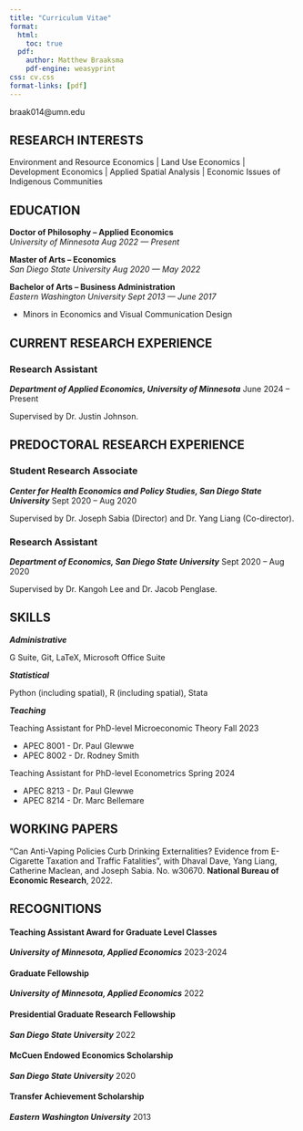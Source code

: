 ```yaml
---
title: "Curriculum Vitae"
format:
  html:
    toc: true
  pdf:
    author: Matthew Braaksma
    pdf-engine: weasyprint
css: cv.css
format-links: [pdf]
---
```


::: {.print-only .contact-block}
braak014@umn.edu
:::

## RESEARCH INTERESTS

Environment and Resource Economics | Land Use Economics | Development Economics | Applied Spatial Analysis | Economic Issues of Indigenous Communities


## EDUCATION

**Doctor of Philosophy -- Applied Economics** <br> *University of Minnesota* [*Aug 2022 --- Present*]{.cvdate}

<!-- -   Note
-   Note -->

**Master of Arts -- Economics** <br> *San Diego State University* [*Aug 2020 --- May 2022*]{.cvdate}

<!-- -   Note
-   Note -->

**Bachelor of Arts -- Business Administration** <br> *Eastern Washington University* [*Sept 2013 --- June 2017*]{.cvdate}

-   Minors in Economics and Visual Communication Design
<!-- -   Note -->



## CURRENT RESEARCH EXPERIENCE{style="page-break-before: always"}

### Research Assistant

***Department of Applied Economics, University of Minnesota*** [June 2024 -- Present]{.cvdate}

Supervised by Dr. Justin Johnson. 


## PREDOCTORAL RESEARCH EXPERIENCE

### Student Research Associate

***Center for Health Economics and Policy Studies, San Diego State University*** [Sept 2020 -- Aug 2020]{.cvdate}

Supervised by Dr. Joseph Sabia (Director) and Dr. Yang Liang (Co-director). 

<!-- Description. Projects include:

-   Note
-   Note -->

### Research Assistant

***Department of Economics, San Diego State University*** [Sept 2020 -- Aug 2020]{.cvdate}

Supervised by Dr. Kangoh Lee and Dr. Jacob Penglase. 


<!-- Description. Projects include:

-   Note
-   Note -->


## SKILLS 
***Administrative*** 

G Suite, Git, LaTeX, Microsoft Office Suite

***Statistical*** 

Python (including spatial), R (including spatial), Stata

***Teaching*** 

Teaching Assistant for PhD-level Microeconomic Theory [Fall 2023]{.cvdate}

-    APEC 8001 - Dr. Paul Glewwe
-    APEC 8002 - Dr. Rodney Smith

Teaching Assistant for PhD-level Econometrics  [Spring 2024]{.cvdate}

-    APEC 8213 - Dr. Paul Glewwe
-    APEC 8214 - Dr. Marc Bellemare



## WORKING PAPERS
"Can Anti-Vaping Policies Curb Drinking Externalities? Evidence from E-Cigarette Taxation and Traffic Fatalities", with Dhaval Dave, Yang Liang, Catherine Maclean, and Joseph Sabia. No. w30670. **National Bureau of Economic Research**, 2022. 

## RECOGNITIONS

#### Teaching Assistant Award for Graduate Level Classes 
***University of Minnesota, Applied Economics*** [2023-2024]{.cvdate}

#### Graduate Fellowship
***University of Minnesota, Applied Economics*** [2022]{.cvdate}

#### Presidential Graduate Research Fellowship
***San Diego State University*** [2022]{.cvdate}

#### McCuen Endowed Economics Scholarship
***San Diego State University*** [2020]{.cvdate}

#### Transfer Achievement Scholarship 
***Eastern Washington University*** [2013]{.cvdate}



<!-- ::: {.no-print}
## PRESENTATIONS AND WORKSHOPS

-   Talk: [Misadventures with Reproducibility in R](https://github.com/cynthiahqy/rladies-2022-11) (30 Nov 2022, R Ladies Melbourne Meetup)
-   Talk: [Designing R Packages](https://github.com/cynthiahqy/design-r-magic_2022-10) (4 Oct 2022, Monash EBS Data Science Research Software Study Group)
-   Talk: [Quarto Websites as Research Compendiums](https://github.com/cynthiahqy/quarto-wiki-template) (16 Aug 2022, Monash EBS Data Science Research Software Study Group)
-   Workshop: [Writing academic papers with Rmarkdown and friends](https://www.cynthiahqy.com/posts/r-markdown-and-friends/) (9 Aug 2022, Monash University)
::: -->

<!-- ::: {.print-only}
## References
Available upon request
::: -->